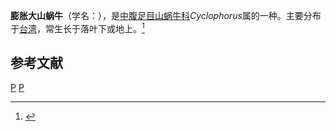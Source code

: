 {{Speciesbox
| taxon = Cyclophorus  turgidus
| binomial_authority = (Pfeiffer, 1851)
}}
'''膨胀大山蜗牛'''（学名：''{{lang|la|Cyclophorus  turgidus}}''），是[[中腹足目|中腹足目]][[山蜗牛科|山蜗牛科]]''Cyclophorus''属的一种。主要分布于[[台湾|台湾]]，常生长于落叶下或地上。<ref>{{cite web|url=http://shell.sinica.edu.tw/chinese/shellbase_detail.php?science_no=2917|title=国际贝库：膨胀大山蜗牛|publisher=台湾贝类资料库|accessdate=2009-08-11|archive-date=2016-03-04|archive-url=https://web.archive.org/web/20160304090433/http://shell.sinica.edu.tw/chinese/shellbase_detail.php?science_no=2917|dead-url=no}}</ref>

== 参考文献 ==
{{reflist}}

{{taxonbar}}
[[Category:_1851年描述的动物|P]]
[[Category:環口螺科|P]]